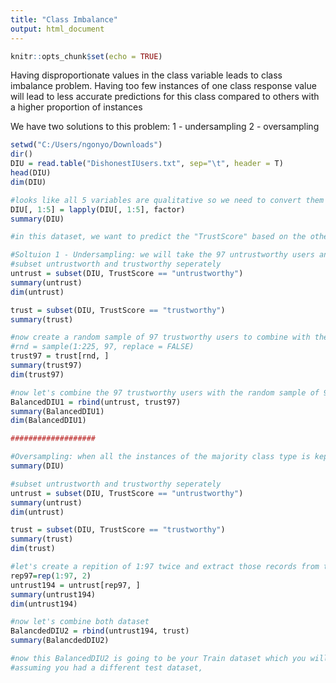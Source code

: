 ---
title: "Class Imbalance"
output: html_document
---

```{r setup, include=FALSE}
knitr::opts_chunk$set(echo = TRUE)
```

Having disproportionate values in the class variable leads to class imbalance problem. Having too few instances of one class response value will lead to less accurate predictions for this class compared to others with a higher proportion of instances

We have two solutions to this problem: 1 - undersampling 2 - oversampling

```{R}
setwd("C:/Users/ngonyo/Downloads")
dir()
DIU = read.table("DishonestIUsers.txt", sep="\t", header = T)
head(DIU)
dim(DIU)

#looks like all 5 variables are qualitative so we need to convert them to factor variables
DIU[, 1:5] = lapply(DIU[, 1:5], factor)
summary(DIU)

#in this dataset, we want to predict the "TrustScore" based on the other variables. We can see TrustScore has 97 instances of "untrustworthy" and 225 of "trustworthy" users. That means one class type is about 30% of the dataset, which may lead to a class imbalance problem.

#Soltuion 1 - Undersampling: we will take the 97 untrustworthy users and combine them with 97 randomly selected trustworthy users to balance the class.
#subset untrustworth and trustworthy seperately
untrust = subset(DIU, TrustScore == "untrustworthy")
summary(untrust)
dim(untrust)

trust = subset(DIU, TrustScore == "trustworthy")
summary(trust)

#now create a random sample of 97 trustworthy users to combine with the 97 trustworthy users
#rnd = sample(1:225, 97, replace = FALSE)
trust97 = trust[rnd, ]
summary(trust97)
dim(trust97)

#now let's combine the 97 trustworthy users with the random sample of 97 trustworthy users
BalancedDIU1 = rbind(untrust, trust97)
summary(BalancedDIU1)
dim(BalancedDIU1)

###################

#Oversampling: when all the instances of the majority class type is kept while duplicating the instances of the majority class type to match the number of instances in the majority class type
summary(DIU)

#subset untrustworth and trustworthy seperately
untrust = subset(DIU, TrustScore == "untrustworthy")
summary(untrust)
dim(untrust)

trust = subset(DIU, TrustScore == "trustworthy")
summary(trust)
dim(trust)

#let's create a repition of 1:97 twice and extract those records from the untrust dataset
rep97=rep(1:97, 2)
untrust194 = untrust[rep97, ] 
summary(untrust194)
dim(untrust194)

#now let's combine both dataset
BalancdedDIU2 = rbind(untrust194, trust)
summary(BalancdedDIU2)

#now this BalancedDIU2 is going to be your Train dataset which you will be using to train all classification algorithms
#assuming you had a different test dataset, 

```